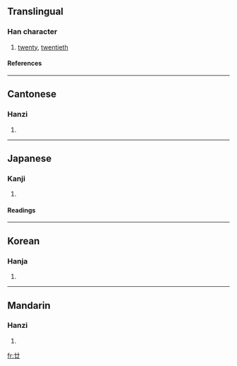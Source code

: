 {{see|廾}}

==Translingual==
===Han character===
{{Han char|rn=55|rad=廾|as=01|sn=4|four=4477<sub>0</sub>|canj=廿 (T)}}
# [[twenty]], [[twentieth]]
====References====
{{Han ref|kx=0353.100|dkj=09586|dj=0668.090|hdz=10059.020|uh=5EFF|ud=24319|bh=A4DC|bd=42204}}
----
==Cantonese==
===Hanzi===
{{yue-hanzi|jyut=|y=nim6, ye6}}
# {{defn|Cantonese}}
----
==Japanese==
===Kanji===
{{ja-kanji|grade=|rs=廾01}}
# {{defn|Japanese}} 
====Readings====
{{ja-readings|on=[[じゅう]] (jū), [[にゅう]] (nyū)|kun=[[にじゅう]] (nijuu)}}
----
==Korean==
===Hanja===
{{ko-hanja|hangeul=입|rv=ip|mr=ip}}
# {{defn|Korean}}
----
==Mandarin==
===Hanzi===
{{cmn-hanzi|pin=[[niàn]] ([[nian4]]), [[pán]] ([[pan2]])|wg=nien<sup>4</sup>, p'an<sup>2</sup>}}
# {{defn|Mandarin}}

[[fr:廿]]